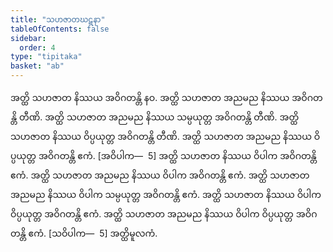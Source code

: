 ```yaml
---
title: "သဟဇာတဃဋနာ"
tableOfContents: false
sidebar:
  order: 4
type: "tipitaka"
basket: "ab"
---
```



<DynamicBreadcrumb />

<Division number="382">

<Paragraph number="1143">
အတ္ထိ သဟဇာတ နိဿယ အဝိဂတန္တိ နဝ. အတ္ထိ သဟဇာတ အညမည နိဿယ အဝိဂတန္တိ တီဏိ. အတ္ထိ သဟဇာတ အညမည နိဿယ သမ္ပယုတ္တ အဝိဂတန္တိ တီဏိ. အတ္ထိ သဟဇာတ နိဿယ ဝိပ္ပယုတ္တ အဝိဂတန္တိ တီဏိ. အတ္ထိ သဟဇာတ အညမည နိဿယ ဝိပ္ပယုတ္တ အဝိဂတန္တိ ဧကံ. [အဝိပါက—  5]
</Paragraph>

<Paragraph number="1144">
အတ္ထိ သဟဇာတ နိဿယ ဝိပါက အဝိဂတန္တိ ဧကံ. အတ္ထိ သဟဇာတ အညမည နိဿယ ဝိပါက အဝိဂတန္တိ ဧကံ. အတ္ထိ သဟဇာတ အညမည နိဿယ ဝိပါက သမ္ပယုတ္တ အဝိဂတန္တိ ဧကံ. အတ္ထိ သဟဇာတ နိဿယ ဝိပါက ဝိပ္ပယုတ္တ အဝိဂတန္တိ ဧကံ. အတ္ထိ သဟဇာတ အညမည နိဿယ ဝိပါက ဝိပ္ပယုတ္တ အဝိဂတန္တိ ဧကံ. [သဝိပါက—  5]

</Paragraph>
</Division>

<Paragraph number="1145" type="center">
အတ္ထိမူလကံ.
</Paragraph>